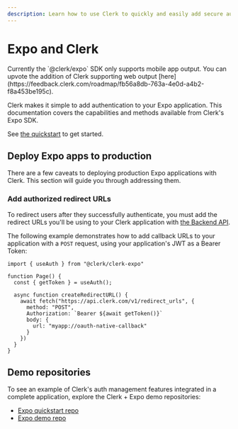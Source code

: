 ```yaml
---
description: Learn how to use Clerk to quickly and easily add secure authentication and user management to your Expo application.
---
```


# Expo and Clerk

<Callout type="warning">
  Currently the `@clerk/expo` SDK only supports mobile app output. You can upvote the addition of Clerk supporting web output [here](https://feedback.clerk.com/roadmap/fb56a8db-763a-4e0d-a4b2-f8a453be195c).
</Callout>

Clerk makes it simple to add authentication to your Expo application. This documentation covers the capabilities and methods available from Clerk's Expo SDK.

See [the quickstart](/docs/quickstarts/expo) to get started.

## Deploy Expo apps to production

There are a few caveats to deploying production Expo applications with Clerk. This section will guide you through addressing them.

### Add authorized redirect URLs

To redirect users after they successfully authenticate, you must add the redirect URLs you'll be using to your Clerk application with [the Backend API](/docs/reference/backend-api/tag/Redirect-URLs#operation/CreateRedirectURL).

The following example demonstrates how to add callback URLs to your application with a `POST` request, using your application's JWT as a Bearer Token:

```tsx
import { useAuth } from "@clerk/clerk-expo"

function Page() {
  const { getToken } = useAuth();

  async function createRedirectURL() {
    await fetch("https://api.clerk.com/v1/redirect_urls", {
      method: "POST",
      Authorization: `Bearer ${await getToken()}`
      body: {
        url: "myapp://oauth-native-callback"
      }
    })
  }
}
```

## Demo repositories

To see an example of Clerk's auth management features integrated in a complete application, explore the Clerk + Expo demo repositories:

- [Expo quickstart repo](https://github.com/clerk/clerk-expo-quickstart)
- [Expo demo repo](https://github.com/clerk/clerk-docs/)
